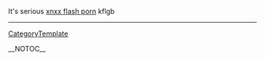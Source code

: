 It's serious <a href=" http://wis.dm/users/72312-xnxx ">xnxx flash porn</a>  kflgb
----
[[CategoryTemplate]]

__NOTOC__